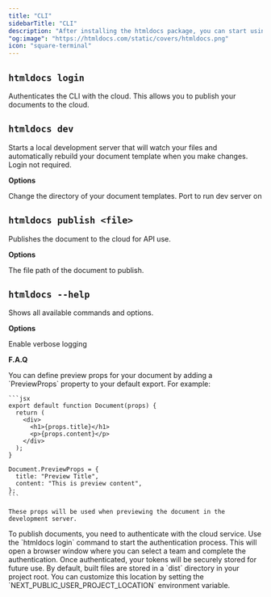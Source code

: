 ```yaml
---
title: "CLI"
sidebarTitle: "CLI"
description: "After installing the htmldocs package, you can start using the command line interface (CLI)."
"og:image": "https://htmldocs.com/static/covers/htmldocs.png"
icon: "square-terminal"
---
```


## `htmldocs login`

Authenticates the CLI with the cloud. This allows you to publish your documents to the cloud.

## `htmldocs dev`

Starts a local development server that will watch your files and automatically rebuild your document template when you make changes. Login not required.

**Options**

<ResponseField name="--dir" type="string" default="./documents">
  Change the directory of your document templates.
</ResponseField>
<ResponseField name="--port" type="string" default="3000">
  Port to run dev server on
</ResponseField>

## `htmldocs publish <file>`

Publishes the document to the cloud for API use.

**Options**

<ResponseField name="file" type="string" required>
  The file path of the document to publish.
</ResponseField>

## `htmldocs --help`

Shows all available commands and options.

**Options**

<ResponseField name="-v, --verbose" type="boolean">
  Enable verbose logging
</ResponseField>

**F.A.Q**

<AccordionGroup>
  <Accordion title="How can I define props specific to the document's preview?">
    You can define preview props for your document by adding a `PreviewProps` property to your default export. For example:

    ```jsx
    export default function Document(props) {
      return (
        <div>
          <h1>{props.title}</h1>
          <p>{props.content}</p>
        </div>
      );
    }

    Document.PreviewProps = {
      title: "Preview Title",
      content: "This is preview content",
    };
    ```

    These props will be used when previewing the document in the development server.
  </Accordion>
  <Accordion title="How do I set up authentication for publishing?">
    To publish documents, you need to authenticate with the cloud service. Use the `htmldocs login` command to start the authentication process. This will open a browser window where you can select a team and complete the authentication. Once authenticated, your tokens will be securely stored for future use.
  </Accordion>
  <Accordion title="Where are the built files stored?">
    By default, built files are stored in a `dist` directory in your project root. You can customize this location by setting the `NEXT_PUBLIC_USER_PROJECT_LOCATION` environment variable.
  </Accordion>
</AccordionGroup>